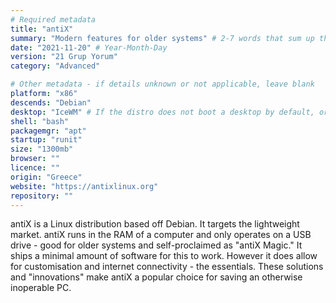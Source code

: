 ```yaml
---
# Required metadata
title: "antiX"
summary: "Modern features for older systems" # 2-7 words that sum up the distribution
date: "2021-11-20" # Year-Month-Day
version: "21 Grup Yorum"
category: "Advanced"

# Other metadata - if details unknown or not applicable, leave blank
platform: "x86"
descends: "Debian"
desktop: "IceWM" # If the distro does not boot a desktop by default, or doesn't ship one, leave 'desktop' blank
shell: "bash"
packagemgr: "apt"
startup: "runit"
size: "1300mb"
browser: ""
licence: ""
origin: "Greece"
website: "https://antixlinux.org"
repository: ""
---
```


antiX is a Linux distribution based off Debian. It targets the lightweight market. antiX runs in the RAM of a computer and only operates on a USB drive - good for older systems and self-proclaimed as "antiX Magic." It ships a minimal amount of software for this to work. However it does allow for customisation and internet connectivity - the essentials. These solutions and "innovations" make antiX a popular choice for saving an otherwise inoperable PC.
